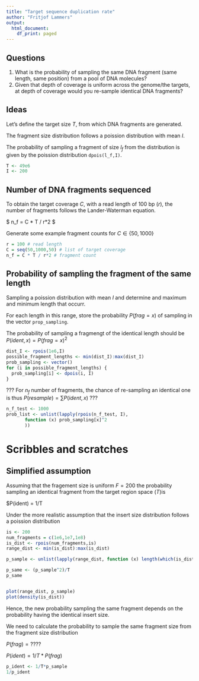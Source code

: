 ```yaml
---
title: "Target sequence duplication rate"
author: "Fritjof Lammers"
output:
  html_document:
    df_print: paged
---
```



## Questions

 1. What is the probability of sampling the same DNA fragment (same length, same position) from a pool of DNA molecules?
 2. Given that depth of coverage is uniform across the genome/the targets, at depth of coverage would you re-sample identical DNA fragments?


## Ideas

Let's define the target size $T$, from which DNA fragments are generated. 

The fragment size distribution follows a poission distribution with mean $I$. 

The probability of sampling a fragment of size $l_f$ from the distribution is given by the poission distribution `dpois(l_f,I)`.


```r
T <- 49e6
I <- 200
```


## Number of DNA fragments sequenced

To obtain the target coverage $C$, with a read length of 100 bp ($r$), the number of fragments follows the Lander-Waterman equation. 

$ n_f = C * T / r*2 $

Generate some example fragment counts for $C \in \{50,1000\}$

```r
r = 100 # read length
C = seq(50,1000,50) # list of target coverage
n_f = C * T / r*2 # fragment count 
```

## Probability of sampling the fragment of the same length

Sampling a poission distribution with mean $I$ and determine and maximum and minimum length that occurr. 

For each length in this range, store the probability $P(frag = x)$ of sampling in the vector `prop_sampling`.

The probability of sampling a fragmengt of the identical length should be $P(ident,x) = P(frag=x)^2$ 

```r
dist_I <- rpois(1e6,I)
possible_fragment_lengths <- min(dist_I):max(dist_I)
prob_sampling <- vector()
for (i in possible_fragment_lengths) {
  prob_sampling[i] <- dpois(i, I)
}
```

??? For $n_f$ number of fragments, the chance of re-sampling an identical one is thus 
$P(resample) = \sum{P(ident,x)}$ ???

```r
n_f_test <- 1000
prob_list <- unlist(lapply(rpois(n_f_test, I),
       function (x) prob_sampling[x]^2
       ))

```




# Scribbles and scratches

## Simplified assumption

Assuming that the fragement size is uniform $F = 200$ the probability sampling an identical fragment from the target region space ($T$)is 

$P(ident) = 1/T

Under the more realistic assumption that the insert size distribution follows a poission distribution


```r
is <- 200
num_fragments = c(1e6,1e7,1e8)
is_dist <- rpois(num_fragments,is)
range_dist <- min(is_dist):max(is_dist)

p_sample <- unlist(lapply(range_dist, function (x) length(which(is_dist == x))))

p_same <- (p_sample^2)/T
p_same


plot(range_dist, p_sample)
plot(density(is_dist))

```

Hence, the new probability sampling the same fragment depends on the probability having the identical insert size. 

We need to calculate the probability to sample the same fragment size from the fragment size distribution

$P(frag) = ????$


$P(ident) = 1/T*P(frag)$



```r
p_ident <- 1/T*p_sample
1/p_ident
```
